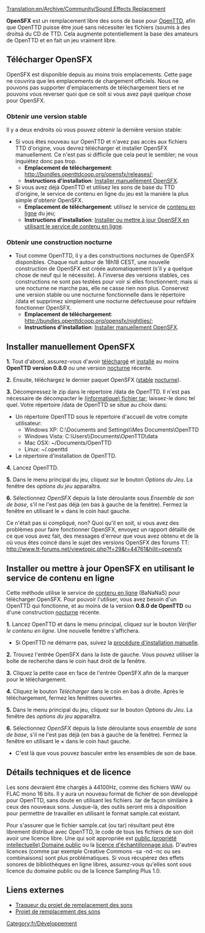 [[Translation:en/Archive/Community/Sound Effects Replacement]]

'''OpenSFX''' est un remplacement libre des sons de base pour [[fr/Manual/OpenTTD|OpenTTD]], afin que OpenTTD puisse être joué sans nécessiter les fichiers (soumis à des droitsà du CD de TTD. Cela augmente potentiellement la base des amateurs de OpenTTD et en fait un jeu vraiment libre.


==Télécharger OpenSFX==
OpenSFX est disponible depuis au moins trois emplacements. Cette page ne couvrira que les emplacements de chargement officiels. Nous ne pouvons pas supporter d'emplacements de téléchargement tiers et ne pouvons vous reverser quoi que ce soit si vous avez payé quelque chose pour OpenSFX.

===Obtenir une version stable===
Il y a deux endroits où vous pouvez obtenir la dernière version stable:
* Si vous êtes nouveau sur OpenTTD et n'avez pas accès aux fichiers TTD d'origine, vous devrez télécharger et installer OpenSFX manuellement. Ce n'est pas si difficile que cela peut le sembler; ne vous inquiétez donc pas trop.
** '''Emplacement de téléchargement''': http://bundles.openttdcoop.org/opensfx/releases/;
** '''Instructions d'installation''': [[en/#Installer manuellement OpenSFX|Installer manuellement OpenSFX]].
* Si vous avez déjà OpenTTD et utilisez les sons de base du TTD d'origine, le service de contenu en ligne du jeu est la manière la plus simple d'obtenir OpenSFX.
** '''Emplacement de téléchargement''': utilisez le service de [[fr/Manual/Contenu En-ligne|contenu en ligne]] du jeu;
** '''Instructions d'installation''': [[en/#Installer ou mettre à jour OpenSFX en utilisant le service de contenu en ligne|Installer ou mettre à jour OpenSFX en utilisant le service de contenu en ligne]].

===Obtenir une construction nocturne===
* Tout comme OpenTTD, il y a des constructions nocturnes de OpenSFX disponibles. Chaque nuit autour de 18h18 CEST, une nouvelle construction de OpenSFX est créée automatiquement (s'il y a quelque chose de neuf qui le nécessite). À l'inverse des versions stables, ces constructions ne sont pas testées pour voir si elles fonctionnent; mais si une nocturne ne marche pas, elle ne casse rien non plus. Conservez une version stable ou une nocturne fonctionnelle dans le répertoire /data et supprimez simplement une nocturne défectueuse pour refdaire fonctionner OpenSFX.
** '''Emplacement de téléchargement''': http://bundles.openttdcoop.org/opensfx/nightlies/;
** '''Instructions d'installation''': [[en/#Installer manuellement OpenSFX|Installer manuellement OpenSFX]].


==Installer manuellement OpenSFX==
'''1.''' Tout d'abord, assurez-vous d'avoir [http://www.openttd.org/ téléchargé] et [[fr/Manual/Installation|installé]] au moins '''OpenTTD version 0.8.0''' ou une version [[fr/Archive/Community/Construction de nuit|nocturne]] récente.

'''2.''' Ensuite, téléchargez le dernier paquet OpenSFX ([http://mz.openttdcoop.org/bundles/opensfx/releases/ stable] [http://mz.openttdcoop.org/bundles/opensfx/nightlies/ nocturne]).

'''3.''' Décompressez le zip dans le répertoire /data de OpenTTD. Il n'est pas nécessaire de décompacter le [https://www.wikipedia.org/wiki/fr:tar (informatique) fichier tar]; laissez-le donc tel quel. Votre répertoire /data de OpenTTD se situe au choix dans:
* Un répertoire OpenTTD sous le répertoire d'accueil de votre compte utilisateur:
** Windows XP: C:\Documents and Settings\<nom_utilisateur>\Mes Documents\OpenTTD
** Windows Vista: C:\Users\<nom_utilisateur>\Documents\OpenTTD\data
** Mac OSX: ~/Documents/OpenTTD
** Linux:   ~/.openttd
* Le répertoire d'installation de OpenTTD.

'''4.''' Lancez OpenTTD. 

'''5.''' Dans le menu principal du jeu, cliquez sur le bouton ''Options du Jeu''. La fenêtre des ''options du jeu'' apparaîtra.

'''6.''' Sélectionnez ''OpenSFX'' depuis la liste déroulante sous ''Ensemble de son de base'', s'il ne l'est pas déjà (en bas à gauche de la fenêtre). Fermez la fenêtre en utilisant le &times; dans le coin haut gauche.

Ce n'était pas si compliqué, non? Quoi qu'il en soit, si vous avez des problèmes pour faire fonctionner OpenSFX, envoyez un rapport détaillé de ce que vous avez fait,  des messages d'erreur que vous avez obtenu et de là où vous êtes coincé dans le sujet des versions OpenSFX des forums TT: http://www.tt-forums.net/viewtopic.php?f=29&t=44761&hilit=opensfx


==Installer ou mettre à jour OpenSFX en utilisant le service de contenu en ligne==
Cette méthode utilise le service de [[fr/Manual/Contenu En-ligne|contenu en ligne]] (BaNaNaS) pour  télécharger OpenSFX. Pour pouvoir l'utiliser, vous avez besoin d'un OpenTTD qui fonctionne, et au moins de la version '''0.8.0 de OpenTTD''' ou d'une construction [[fr/Archive/Community/Construction de nuit|nocturne]] récente.

'''1.''' Lancez OpenTTD et dans le menu principal, cliquez sur le bouton ''Vérifier le contenu en ligne''. Une nouvelle fenêtre s'affichera.
* Si OpenTTD ne démarre pas, suivez la [[en/#Installer manuellement OpenSFX|procédure d'installation manuelle]].

'''2.''' Trouvez l'entrée OpenSFX dans la liste de gauche. Vous pouvez utiliser la boîte de recherche dans le coin haut droit de la fenêtre.

'''3.''' Cliquez la petite case en face de l'entrée OpenSFX afin de la marquer pour le téléchargement.

'''4.''' Cliquez le bouton ''Télécharger'' dans le coin en bas à droite. Après le téléchargement, fermez les fenêtres ouvertes.

'''5.''' Dans le menu principal du jeu, cliquez sur le bouton ''Options du Jeu''. La fenêtre des ''options du jeu'' apparaîtra.

'''6.''' Sélectionnez ''OpenSFX'' depuis la liste déroulante sous ''ensemble de sons de base'', s'il ne l'est pas déjà (en bas à gauche de la fenêtre). Fermez la fenêtre en utilisant le &times; dans le coin haut gauche.
* C'est là que vous pouvez basculer entre les ensembles de son de base.


==Détails techniques et de licence==

Les sons devraient être chargés à 44100Hz, comme des fichiers WAV ou FLAC mono 16 bits. Il y aura un nouveau format de fichier de son développé pour OpenTTD, sans doute en utilisant les fichiers .tar de façon similaire à ceux des nouveaux sons. Jusque-là, des outils seront mis à disposition pour permettre de travailler en utilisant le format sample.cat existant.

Pour s'assurer que le fichier sample.cat (ou tar) résultant peut être librement distribué avec OpenTTD, le code de tous les fichiers de son doit avoir une licence libre. Une qui soit appropriée est [https://www.wikipedia.org/wiki/fr:Domaine public (propriété intellectuelle) Domaine public] ou la [http://creativecommons.org/licenses/sampling+/1.0/ licence d'échantillonnage plus]. D'autres licences (comme par exemple Creative Commons -sa -nd -nc ou ses combinaisons) sont plus problématiques. Si vous récupérez des effets sonores de bibliothèques en ligne libres, assurez-vous qu'elles sont sous licence du domaine public ou de la licence Sampling Plus 1.0.

== Liens externes ==
* [http://dev.openttdcoop.org/projects/opensfx Traqueur du projet de remplacement des sons]
* [http://www.tt-forums.net/viewtopic.php?f=29&t=44761 Projet de remplacement des sons]

[[Category:fr/Développement]]